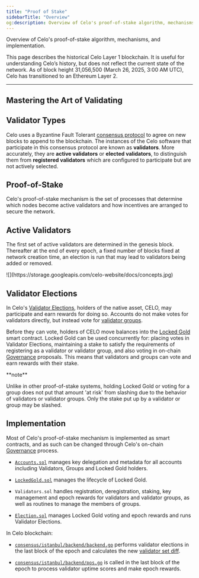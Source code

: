 ```yaml
---
title: "Proof of Stake"
sidebarTitle: "Overview"
og:description: Overview of Celo's proof-of-stake algorithm, mechanisms, and implementation.
---
```



Overview of Celo's proof-of-stake algorithm, mechanisms, and implementation.

<Warning>
This page describes the historical Celo Layer 1 blockchain. It is useful for understanding Celo’s history, but does not reflect the current state of the network. As of block height 31,056,500 (March 26, 2025, 3:00 AM UTC), Celo has transitioned to an Ethereum Layer 2.
</Warning>

---

## Mastering the Art of Validating

<YouTube videoId="3UIudzzCb8o" />

## Validator Types

Celo uses a Byzantine Fault Tolerant [consensus protocol](/what-is-celo/about-celo-l1/protocol/consensus) to agree on new blocks to append to the blockchain. The instances of the Celo software that participate in this consensus protocol are known as **validators**. More accurately, they are **active validators** or **elected validators**, to distinguish them from **registered validators** which are configured to participate but are not actively selected.

## Proof-of-Stake

Celo's proof-of-stake mechanism is the set of processes that determine which nodes become active validators and how incentives are arranged to secure the network.

## Active Validators

The first set of active validators are determined in the genesis block. Thereafter at the end of every epoch, a fixed number of blocks fixed at network creation time, an election is run that may lead to validators being added or removed.

<Frame>
![](https://storage.googleapis.com/celo-website/docs/concepts.jpg)
</Frame>

## Validator Elections

In Celo's [Validator Elections](/what-is-celo/about-celo-l1/protocol/pos/validator-elections), holders of the native asset, CELO, may participate and earn rewards for doing so. Accounts do not make votes for validators directly, but instead vote for [validator groups](/what-is-celo/about-celo-l1/protocol/pos/validator-groups).

Before they can vote, holders of CELO move balances into the [Locked Gold](/what-is-celo/about-celo-l1/protocol/pos/locked-gold) smart contract. Locked Gold can be used concurrently for: placing votes in Validator Elections, maintaining a stake to satisfy the requirements of registering as a validator or validator group, and also voting in on-chain [Governance](/what-is-celo/using-celo/protocol/governance/overview/) proposals. This means that validators and groups can vote and earn rewards with their stake.

<Tip>
**note**

Unlike in other proof-of-stake systems, holding Locked Gold or voting for a group does not put that amount 'at risk' from slashing due to the behavior of validators or validator groups. Only the stake put up by a validator or group may be slashed.
</Tip>

## Implementation

Most of Celo's proof-of-stake mechanism is implemented as smart contracts, and as such can be changed through Celo's on-chain [Governance](/what-is-celo/using-celo/protocol/governance/overview/) process.

- [`Accounts.sol`](https://github.com/celo-org/celo-monorepo/blob/master/packages/protocol/contracts/common/Accounts.sol) manages key delegation and metadata for all accounts including Validators, Groups and Locked Gold holders.

- [`LockedGold.sol`](https://github.com/celo-org/celo-monorepo/blob/master/packages/protocol/contracts/governance/LockedGold.sol) manages the lifecycle of Locked Gold.

- `Validators.sol` handles registration, deregistration, staking, key management and epoch rewards for validators and validator groups, as well as routines to manage the members of groups.

- [`Election.sol`](https://github.com/celo-org/celo-monorepo/blob/master/packages/protocol/contracts/governance/Election.sol) manages Locked Gold voting and epoch rewards and runs Validator Elections.

In Celo blockchain:

- [`consensus/istanbul/backend/backend.go`](https://github.com/celo-org/celo-blockchain/blob/master/consensus/istanbul/backend/backend.go) performs validator elections in the last block of the epoch and calculates the new [validator set diff](/what-is-celo/about-celo-l1/protocol/consensus/validator-set-differences).

- [`consensus/istanbul/backend/pos.go`](https://github.com/celo-org/celo-blockchain/blob/master/consensus/istanbul/backend/pos.go) is called in the last block of the epoch to process validator uptime scores and make epoch rewards.